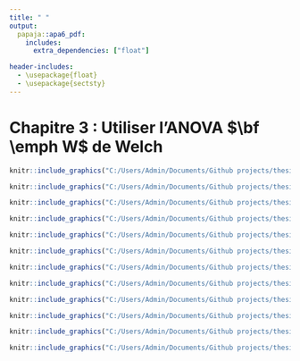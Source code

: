 ```yaml
---
title: " "
output: 
  papaja::apa6_pdf:
    includes:
      extra_dependencies: ["float"]

header-includes:
  - \usepackage{float}
  - \usepackage{sectsty}
---
```

# Chapitre 3 : Utiliser l'ANOVA $\bf \emph W$ de Welch 

```r
knitr::include_graphics("C:/Users/Admin/Documents/Github projects/thesis/Chapitre 3/Chapitre 3-1 bis.png")
```

```r
knitr::include_graphics("C:/Users/Admin/Documents/Github projects/thesis/Chapitre 3/Chapitre 3-2 bis.png")
```

```r
knitr::include_graphics("C:/Users/Admin/Documents/Github projects/thesis/Chapitre 3/Chapitre 3-3 bis.png")
```

```r
knitr::include_graphics("C:/Users/Admin/Documents/Github projects/thesis/Chapitre 3/Chapitre 3-4 bis.png")
```

```r
knitr::include_graphics("C:/Users/Admin/Documents/Github projects/thesis/Chapitre 3/Chapitre 3-5 bis.png")
```

```r
knitr::include_graphics("C:/Users/Admin/Documents/Github projects/thesis/Chapitre 3/Chapitre 3-6 bis.png")
```

```r
knitr::include_graphics("C:/Users/Admin/Documents/Github projects/thesis/Chapitre 3/Chapitre 3-7 bis.png")
```

```r
knitr::include_graphics("C:/Users/Admin/Documents/Github projects/thesis/Chapitre 3/Chapitre 3-8 bis.png")
```

```r
knitr::include_graphics("C:/Users/Admin/Documents/Github projects/thesis/Chapitre 3/Chapitre 3-9 bis.png")
```

```r
knitr::include_graphics("C:/Users/Admin/Documents/Github projects/thesis/Chapitre 3/Chapitre 3-10 bis.png")
```

```r
knitr::include_graphics("C:/Users/Admin/Documents/Github projects/thesis/Chapitre 3/Chapitre 3-11 bis.png")
```

```r
knitr::include_graphics("C:/Users/Admin/Documents/Github projects/thesis/Chapitre 3/Chapitre 3-12 bis.png")
```
